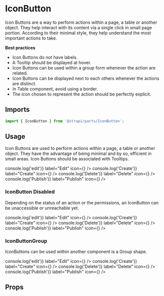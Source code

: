 <!--- IconButton.stories.mdx --->


<Meta title="Design System/Molecules/IconButton" component={IconButton} />

# IconButton

Icon Buttons are a way to perform actions within a page, a table or another object. They help interact with its content via a single click in small page portion. According to their minimal style, they help understand the most important actions to take.

**Best practices**

- Icon Buttons do not have labels.
- A Tooltip should be displayed at hover.
- Icon Buttons can be used within a group form whenever the action are related.
- Icon Buttons can be displayed next to each others whenever the actions are distinct.
- In Table component, avoid using a border.
- The icon chosen to represent the action should be perfectly explicit.


## Imports

```js
import { IconButton } from '@strapi/parts/IconButton';
```


## Usage

Icon Buttons are used to perform actions within a page, a table or another object. They have the advantage of being minimal and by so, efficient in small areas. Icon Buttons should be associated with Tooltips. 

<Canvas>
  <Story name="base">
    <Box padding={7}>
      <Row>
        <IconButton onClick={() => console.log('edit')} label="Edit" icon={<EditIcon />} />
        <IconButton onClick={() => console.log('Create')} label="Create" icon={<AddIcon />} />
        <IconButton onClick={() => console.log('Delete')} label="Delete" icon={<DeleteIcon />} />
        <IconButton onClick={() => console.log('Publish')} label="Publish" icon={<PublishIcon />} />
      </Row>
    </Box>
  </Story>
</Canvas>

### IconButton Disabled

Depending on the status of an action or the permissions, an IconButton can be unaccessible or unreachable yet. 

<Canvas>
  <Story name="disabled">
    <Box padding={7}>
      <Row>
        <IconButton disabled onClick={() => console.log('edit')} label="Edit" icon={<EditIcon />} />
        <IconButton disabled onClick={() => console.log('Create')} label="Create" icon={<AddIcon />} />
        <IconButton disabled onClick={() => console.log('Delete')} label="Delete" icon={<DeleteIcon />} />
        <IconButton disabled onClick={() => console.log('Publish')} label="Publish" icon={<PublishIcon />} />
      </Row>
    </Box>
  </Story>
</Canvas>

### IconButtonGroup

IconButtons can be used within another component is a Group shape. 

<Canvas>
  <Story name="group">
    <Box padding={7}>
      <IconButtonGroup>
        <IconButton onClick={() => console.log('edit')} label="Edit" icon={<EditIcon />} />
        <IconButton onClick={() => console.log('Create')} label="Create" icon={<AddIcon />} />
        <IconButton onClick={() => console.log('Delete')} label="Delete" icon={<DeleteIcon />} />
        <IconButton onClick={() => console.log('Publish')} label="Publish" icon={<PublishIcon />} />
      </IconButtonGroup>
    </Box>
  </Story>
</Canvas>


## Props

<ArgsTable of={IconButton} />
